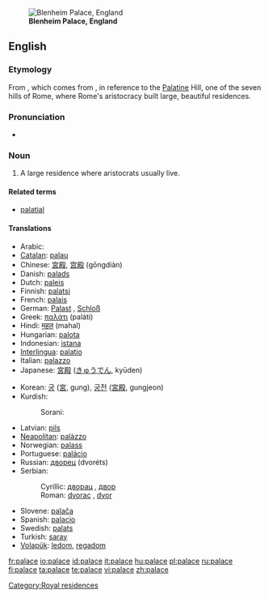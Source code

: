 [[Image:Blenheim Palace panorama.jpg|thumb|'''Blenheim Palace, England''']]
==English==

===Etymology===
From {{F.}} {{term|palais|lang=fr}}, which comes from {{L.}} {{term|palatium|lang=la}}, in reference to the [[Palatine]] Hill, one of the seven hills of Rome, where Rome's aristocracy built large, beautiful residences.

===Pronunciation===
*{{audio|en-us-palace.ogg|Audio (US)}}

===Noun===
{{en-noun}}

# A large residence where aristocrats usually live.

====Related terms====
*[[palatial]]

====Translations====
{{wikipedia|Taj Mahal}}
{{trans-top|large residence where aristocrats usually live}}
*Arabic: {{Arab|[[قصر]]}} {{IPAchar|(qaʂr)}} {{m}}
*[[Catalan]]: [[palau]] {{m}}
*Chinese: [[宮殿]], [[宫殿]] (gōngdiàn)
*Danish: [[palads]] {{n}}
*Dutch: [[paleis]] {{n}}
*Finnish: [[palatsi]]
*French: [[palais]] {{m}}
*German: [[Palast]] {{m}}, [[Schloß]] {{n}}
*Greek: [[παλάτι]] (paláti)
*Hindi: [[महल]] (mahal)
*Hungarian: [[palota]]
*Indonesian: [[istana]]
*[[Interlingua]]: [[palatio]]
*Italian: [[palazzo]] {{m}}
*Japanese: [[宮殿]] ([[きゅうでん]], kyūden)
{{trans-mid}}
*Korean: [[궁]] ([[宮]], gung), [[궁전]] ([[宮殿]], gungjeon)
*Kurdish: 
*:Sorani: {{t|ku|سه‌را|tr=sarA|sc=KUchar}}
*Latvian: [[pils]] {{f}}
*[[Neapolitan]]: [[palàzzo]]
*Norwegian: [[palass]] {{n}}
*Portuguese: [[palácio]] {{m}}
*Russian: [[дворец]] (dvoréts) {{m}}
*Serbian:
*:Cyrillic: [[дворац]] {{m}}, [[двор]] {{m}}
*:Roman: [[dvorac]] {{m}}, [[dvor]] {{m}}
*Slovene: [[palača]] {{f}}
*Spanish: [[palacio]] {{m}}
*Swedish: [[palats]] {{n}}
*Turkish:  [[saray]]
*[[Volapük]]: [[ledom]], [[regadom]]
{{trans-bottom}}

[[Category:Royal residences]]

[[fr:palace]]
[[io:palace]]
[[id:palace]]
[[it:palace]]
[[hu:palace]]
[[pl:palace]]
[[ru:palace]]
[[fi:palace]]
[[ta:palace]]
[[te:palace]]
[[vi:palace]]
[[zh:palace]]
